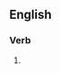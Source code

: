 ==English==

===Verb===
{{head|en|present participle}}

# {{present participle of|affranchise|lang=en|nocat=1}}